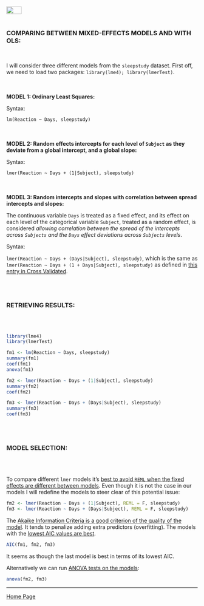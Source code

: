 <br>
<a href="http://rinterested.github.io/statistics/index.html">
<img HEIGHT="20" WIDTH="40" src="https://cloud.githubusercontent.com/assets/9312897/10556783/a27a26fa-745c-11e5-9b1a-2d5bd737387a.PNG"></a>
<br><br>

### COMPARING BETWEEN MIXED-EFFECTS MODELS AND WITH OLS:
<br>

I will consider three different models from the `sleepstudy` dataset. First off, we need to load two packages: `library(lme4);
library(lmerTest)`.

<br><br>
**MODEL 1: Ordinary Least Squares:**

Syntax: 

`lm(Reaction ~ Days, sleepstudy)`

<br><br>
**MODEL 2: Random effects intercepts for each level of `Subject` as they deviate from a global intercept, and a global slope:**

Syntax: 

`lmer(Reaction ~ Days + (1|Subject), sleepstudy)`

<br><br>
**MODEL 3: Random intercepts and slopes with correlation between spread intercepts and slopes:**

The continuous variable `Days` is treated as a fixed effect, and its effect on each level of the categorical variable `Subject`, treated as a random effect, is considered *allowing correlation between the spread of the intercepts across `Subjects` and the `Days` effect deviations across `Subjects` levels*.

Syntax: 

`lmer(Reaction ~ Days + (Days|Subject), sleepstudy)`, which is the same as `lmer(Reaction ~ Days + (1 + Days|Subject), sleepstudy)` as defined in [this entry in Cross Validated](http://stats.stackexchange.com/a/13173/67822).

<br><br>

### RETRIEVING RESULTS:
<br><br>

```r
library(lme4)
library(lmerTest)
```

```r
fm1 <- lm(Reaction ~ Days, sleepstudy)
summary(fm1)
coef(fm1)
anova(fm1)
```

```r
fm2 <- lmer(Reaction ~ Days + (1|Subject), sleepstudy)
summary(fm2)
coef(fm2)
```

```r
fm3 <- lmer(Reaction ~ Days + (Days|Subject), sleepstudy)
summary(fm3)
coef(fm3)
```

<br><br>

### MODEL SELECTION:
<br><br>

To compare different `lmer` models it's [best to avoid `REML` when the fixed effects are different between models](http://stats.stackexchange.com/a/116796/67822). Even though it is not the case in our models I will redefine the models to steer clear of this potential issue:


```r
fm2 <- lmer(Reaction ~ Days + (1|Subject), REML = F, sleepstudy)
fm3 <- lmer(Reaction ~ Days + (Days|Subject), REML = F, sleepstudy)
```

The [Akaike Information Criteria is a good criterion of the quality of the model](https://en.wikipedia.org/wiki/Akaike_information_criterion). It tends to penalize adding extra predictors (overfitting). The models with the [lowest AIC values are best](http://stats.stackexchange.com/a/9185/67822).

```r
AIC(fm1, fm2, fm3)
```

It seems as though the last model is best in terms of its lowest AIC.

Alternatively we can run [ANOVA tests on the models](http://stats.stackexchange.com/a/56157/67822):

```r
anova(fm2, fm3)
```


---

<a href="http://rinterested.github.io/statistics/index.html">Home Page</a>
